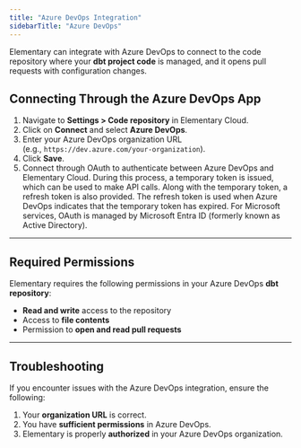 ```yaml
---
title: "Azure DevOps Integration"
sidebarTitle: "Azure DevOps"
---
```


Elementary can integrate with Azure DevOps to connect to the code repository where your **dbt project code** is managed, and it opens pull requests with configuration changes.

## Connecting Through the Azure DevOps App

1. Navigate to **Settings > Code repository** in Elementary Cloud.  
2. Click on **Connect** and select **Azure DevOps**.  
3. Enter your Azure DevOps organization URL \
(e.g., `https://dev.azure.com/your-organization`).  
4. Click **Save**.  
5. Connect through OAuth to authenticate between Azure DevOps and Elementary Cloud. During this process, a temporary token is issued, which can be used to make API calls. Along with the temporary token, a refresh token is also provided. The refresh token is used when Azure DevOps indicates that the temporary token has expired. For Microsoft services, OAuth is managed by Microsoft Entra ID (formerly known as Active Directory).

---

## Required Permissions

Elementary requires the following permissions in your Azure DevOps **dbt repository**:

- **Read and write** access to the repository  
- Access to **file contents**  
- Permission to **open and read pull requests**  

---

## Troubleshooting

If you encounter issues with the Azure DevOps integration, ensure the following:  

1. Your **organization URL** is correct.  
2. You have **sufficient permissions** in Azure DevOps.  
3. Elementary is properly **authorized** in your Azure DevOps organization.  

